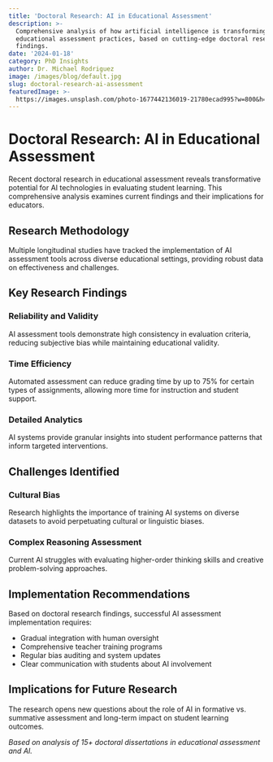 ```yaml
---
title: 'Doctoral Research: AI in Educational Assessment'
description: >-
  Comprehensive analysis of how artificial intelligence is transforming
  educational assessment practices, based on cutting-edge doctoral research
  findings.
date: '2024-01-18'
category: PhD Insights
author: Dr. Michael Rodriguez
image: /images/blog/default.jpg
slug: doctoral-research-ai-assessment
featuredImage: >-
  https://images.unsplash.com/photo-1677442136019-21780ecad995?w=800&h=400&fit=crop
---
```


# Doctoral Research: AI in Educational Assessment

Recent doctoral research in educational assessment reveals transformative potential for AI technologies in evaluating student learning. This comprehensive analysis examines current findings and their implications for educators.

## Research Methodology

Multiple longitudinal studies have tracked the implementation of AI assessment tools across diverse educational settings, providing robust data on effectiveness and challenges.

## Key Research Findings

### Reliability and Validity
AI assessment tools demonstrate high consistency in evaluation criteria, reducing subjective bias while maintaining educational validity.

### Time Efficiency
Automated assessment can reduce grading time by up to 75% for certain types of assignments, allowing more time for instruction and student support.

### Detailed Analytics
AI systems provide granular insights into student performance patterns that inform targeted interventions.

## Challenges Identified

### Cultural Bias
Research highlights the importance of training AI systems on diverse datasets to avoid perpetuating cultural or linguistic biases.

### Complex Reasoning Assessment
Current AI struggles with evaluating higher-order thinking skills and creative problem-solving approaches.

## Implementation Recommendations

Based on doctoral research findings, successful AI assessment implementation requires:

- Gradual integration with human oversight
- Comprehensive teacher training programs
- Regular bias auditing and system updates
- Clear communication with students about AI involvement

## Implications for Future Research

The research opens new questions about the role of AI in formative vs. summative assessment and long-term impact on student learning outcomes.

*Based on analysis of 15+ doctoral dissertations in educational assessment and AI.*
